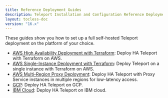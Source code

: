 ```yaml
---
title: Reference Deployment Guides
description: Teleport Installation and Configuration Reference Deployment Guides.
layout: tocless-doc
version: "16.x"
---
```


These guides show you how to set up a full self-hosted Teleport deployment on
the platform of your choice.

- [AWS High Availability Deployment with Terraform](/docs/ver/16.x/deploy-a-cluster/deployments/aws-ha-autoscale-cluster-terraform): Deploy HA Teleport with
  Terraform on AWS.
- [AWS Single-Instance Deployment with Terraform](/docs/ver/16.x/deploy-a-cluster/deployments/aws-starter-cluster-terraform): Deploy Teleport on a single instance with
  Terraform on AWS.
- [AWS Multi-Region Proxy
  Deployment](/docs/ver/16.x/deploy-a-cluster/deployments/aws-gslb-proxy-peering-ha-deployment): Deploy HA
  Teleport with Proxy Service instances in multiple regions for low-latency
  access.
- [GCP](/docs/ver/16.x/deploy-a-cluster/deployments/gcp): Deploy HA Teleport on GCP.
- [IBM Cloud](/docs/ver/16.x/deploy-a-cluster/deployments/ibm): Deploy HA Teleport on IBM cloud.
